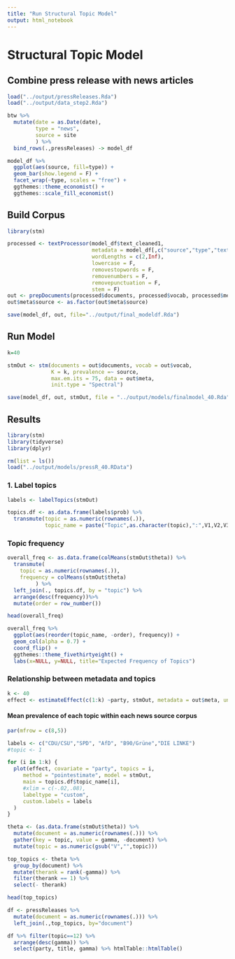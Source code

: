 ```yaml
---
title: "Run Structural Topic Model"
output: html_notebook
---
```


# Structural Topic Model

## Combine press release with news articles
```r
load("../output/pressReleases.Rda")
load("../output/data_step2.Rda")

btw %>%
  mutate(date = as.Date(date),
         type = "news",
         source = site
         ) %>%
  bind_rows(.,pressReleases) -> model_df
```

```r
model_df %>%
  ggplot(aes(source, fill=type)) +
  geom_bar(show.legend = F) +
  facet_wrap(~type, scales = "free") +
  ggthemes::theme_economist() +
  ggthemes::scale_fill_economist()
```

## Build Corpus
```r
library(stm)

processed <- textProcessor(model_df$text_cleaned1, 
                           metadata = model_df[,c("source","type","text_cleaned1")],
                           wordLengths = c(2,Inf),
                           lowercase = F,
                           removestopwords = F,
                           removenumbers = F,
                           removepunctuation = F,
                           stem = F)
out <- prepDocuments(processed$documents, processed$vocab, processed$meta)
out$meta$source <- as.factor(out$meta$source)

save(model_df, out, file="../output/final_modeldf.Rda")
```

## Run Model
```r
k=40

stmOut <- stm(documents = out$documents, vocab = out$vocab,
              K = k, prevalence =~ source,
              max.em.its = 75, data = out$meta,
              init.type = "Spectral")

save(model_df, out, stmOut, file = "../output/models/finalmodel_40.Rda")
```

## Results
```r
library(stm)
library(tidyverse)
library(dplyr)

rm(list = ls())
load("../output/models/pressR_40.RData")
```

### 1. Label topics

```r
labels <- labelTopics(stmOut)

topics.df <- as.data.frame(labels$prob) %>%
  transmute(topic = as.numeric(rownames(.)),
            topic_name = paste("Topic",as.character(topic),":",V1,V2,V3,V4))
```

### Topic frequency
```r
overall_freq <- as.data.frame(colMeans(stmOut$theta)) %>%
  transmute(
    topic = as.numeric(rownames(.)),
    frequency = colMeans(stmOut$theta)
         ) %>%
  left_join(., topics.df, by = "topic") %>% 
  arrange(desc(frequency))%>%
  mutate(order = row_number())

head(overall_freq)
```

```r
overall_freq %>%
  ggplot(aes(reorder(topic_name, -order), frequency)) +
  geom_col(alpha = 0.7) +
  coord_flip() +
  ggthemes::theme_fivethirtyeight() +
  labs(x=NULL, y=NULL, title="Expected Frequency of Topics") 
```

### Relationship between metadata and topics

```r
k <- 40
effect <- estimateEffect(c(1:k) ~party, stmOut, metadata = out$meta, uncertainty = "Global")
```


#### Mean prevalence of each topic within each news source corpus
```r
par(mfrow = c(8,5))

labels <- c("CDU/CSU","SPD", "AfD", "B90/Grüne","DIE LINKE")
#topic <- 1

for (i in 1:k) {
  plot(effect, covariate = "party", topics = i,
     method = "pointestimate", model = stmOut,
     main = topics.df$topic_name[i],
     #xlim = c(-.02,.08),
     labeltype = "custom",
     custom.labels = labels
  )
}
```

```r
theta <- (as.data.frame(stmOut$theta)) %>%
  mutate(document = as.numeric(rownames(.))) %>%
  gather(key = topic, value = gamma, -document) %>%
  mutate(topic = as.numeric(gsub("V","",topic)))
```

```r
top_topics <- theta %>% 
  group_by(document) %>%
  mutate(therank = rank(-gamma)) %>%
  filter(therank == 1) %>%
  select(- therank)

head(top_topics)
```

```r
df <- pressReleases %>%
  mutate(document = as.numeric(rownames(.))) %>%
  left_join(.,top_topics, by="document")
```

```r
df %>% filter(topic==12) %>% 
  arrange(desc(gamma)) %>%
  select(party, title, gamma) %>% htmlTable::htmlTable()
```

